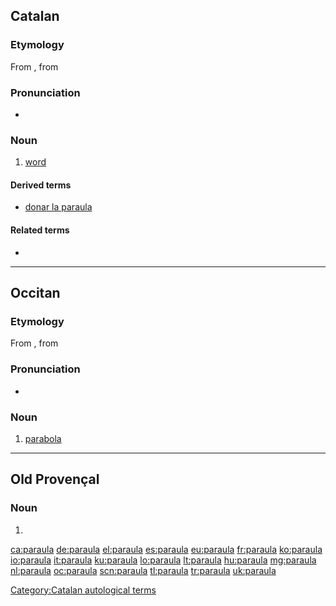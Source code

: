 ==Catalan==

===Etymology===
From {{etyl|la|ca}} {{term|parabola|lang=la}}, from {{etyl|grc|ca}} {{term|παραβολή|lang=grc|tr=parabolê}}

===Pronunciation===
* {{IPA|/paˈraula/|lang=ca}}

===Noun===
{{ca-noun|f|paraules}}

# [[word]]

====Derived terms====
* [[donar la paraula]] {{gloss|to promise}}

====Related terms====
* {{l|ca|parlar}}

[[Category:Catalan autological terms]]

----

==Occitan==

===Etymology===
From {{etyl|la|oc}} {{term|parabola|lang=la}}, from {{etyl|grc|oc}} {{term|παραβολή|lang=grc|tr=parabolê}}

===Pronunciation===
* {{IPA|/paˈraula/|lang=oc}}

===Noun===
{{oc-noun|f}}

# [[parabola]]

----

==Old Provençal==

===Noun===
{{pro-noun|f}}

# {{alternative form of|paraulla|lang=pro}}

[[ca:paraula]]
[[de:paraula]]
[[el:paraula]]
[[es:paraula]]
[[eu:paraula]]
[[fr:paraula]]
[[ko:paraula]]
[[io:paraula]]
[[it:paraula]]
[[ku:paraula]]
[[lo:paraula]]
[[lt:paraula]]
[[hu:paraula]]
[[mg:paraula]]
[[nl:paraula]]
[[oc:paraula]]
[[scn:paraula]]
[[tl:paraula]]
[[tr:paraula]]
[[uk:paraula]]